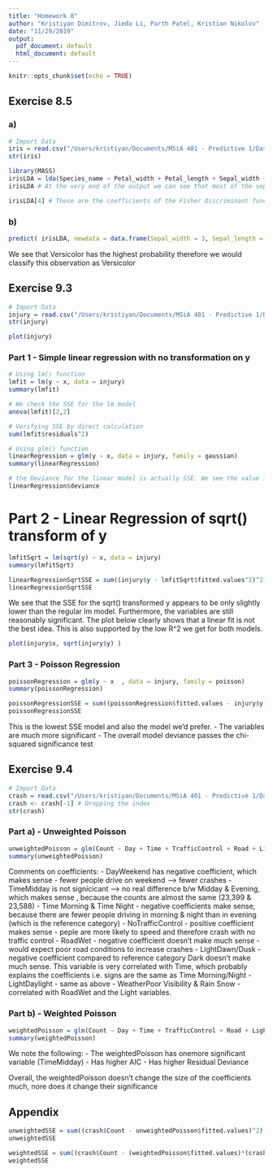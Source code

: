 ```yaml
---
title: "Homework 8"
author: "Kristiyan Dimitrov, Jieda Li, Parth Patel, Kristian Nikolov"
date: "11/29/2019"
output:
  pdf_document: default
  html_document: default
---
```


```r
knitr::opts_chunk$set(echo = TRUE)
```

## Exercise 8.5
### a)

```r
# Import Data
iris = read.csv("/Users/kristiyan/Documents/MSiA 401 - Predictive 1/Datasets/Iris.csv")
str(iris)
```

```r
library(MASS)
irisLDA = lda(Species_name ~ Petal_width + Petal_length + Sepal_width + Sepal_length, data = iris, prior=c(1,1,1)/3) # Calculate Fisher's Linear Discriminant Functions
irisLDA # At the very end of the output we can see that most of the separability is captured by the first Linear Discriminant Function (LD1 - 99.12%)
```
```r
irisLDA[4] # These are the coefficients of the Fisher Discriminant functions
```

### b)

```r
predict( irisLDA, newdata = data.frame(Sepal_width = 3, Sepal_length = 5.5, Petal_width = 1.5, Petal_length = 4))
```
We see that Versicolor has the highest probability therefore we would classify this observation as Versicolor

## Exercise 9.3

```r
# Import Data
injury = read.csv("/Users/kristiyan/Documents/MSiA 401 - Predictive 1/Datasets/Airline-Injury.csv")
str(injury)
```
```r
plot(injury)
```

### Part 1 - Simple linear regression with no transformation on y

```r
# Using lm() function
lmfit = lm(y ~ x, data = injury)
summary(lmfit)
```
```r
# We check the SSE for the lm model
anova(lmfit)[2,2]
```

```r
# Verifying SSE by direct calculation
sum(lmfit$residuals^2)
```

```r
# Using glm() function
linearRegression = glm(y ~ x, data = injury, family = gaussian)
summary(linearRegression)
```

```r
# the Deviance for the linear model is actually SSE. We see the value is once again confirmed
linearRegression$deviance
```

# Part 2 - Linear Regression of sqrt() transform of y
```r
lmfitSqrt = lm(sqrt(y) ~ x, data = injury)
summary(lmfitSqrt)
```

```r
linearRegressionSqrtSSE = sum((injury$y - lmfitSqrt$fitted.values^2)^2)
linearRegressionSqrtSSE
```

We see that the SSE for the sqrt() transformed y appears to be only slightly lower than the regular lm model. Furthermore, the variables are still reasonably significant. The plot below clearly shows that a linear fit is not the best idea. This is also supported by the low R^2 we get for both models.

```r
plot(injury$x, sqrt(injury$y) )
```


### Part 3 - Poisson Regression

```r
poissonRegression = glm(y ~ x  , data = injury, family = poisson)
summary(poissonRegression)
```

```r
poissonRegressionSSE = sum((poissonRegression$fitted.values - injury$y)^2)
poissonRegressionSSE
```

This is the lowest SSE model and also the model we'd prefer.
- The variables are much more significant
- The overall model deviance passes the chi-squared significance test

## Exercise 9.4

```r
# Import Data
crash = read.csv("/Users/kristiyan/Documents/MSiA 401 - Predictive 1/Datasets/crashdata2014-summary.csv")
crash <- crash[-1] # Dropping the index
str(crash)
```

### Part a) - Unweighted Poisson

```r
unweightedPoisson = glm(Count ~ Day + Time + TrafficControl + Road + Light + Weather, data = crash, family = poisson)
summary(unweightedPoisson)
```

Comments on coefficients:
- DayWeekend has negative coefficient, which makes sense - fewer people drive on weekend --> fewer crashes
- TimeMidday is not signicicant --> no real difference b/w Midday & Evening, which makes sense , because the counts are almost the same (23,399 & 23,588)
- Time Morning & Time Night - negative coefficients make sense, because there are fewer people driving in morning & night than in evening (which is the reference category)
- NoTrafficControl - positive coefficient makes sense - peple are more likely to speed and therefore crash with no traffic control
- RoadWet - negative coefficient doesn't make much sense - would expect poor road conditions to increase crashes
- LightDawn/Dusk - negative coefficient compared to reference category Dark doesn't make much sense. This variable is very correlated with Time, which probably explains the coefficients i.e. signs are the same as Time Morning/Night
- LightDaylight - same as above
- WeatherPoor Visibility & Rain Snow - correlated with RoadWet and the Light variables.

### Part b) - Weighted Poisson

```r
weightedPoisson = glm(Count ~ Day + Time + TrafficControl + Road + Light + Weather , data = crash, weights = Weight, family = poisson)
summary(weightedPoisson)
```

We note the following:
- The weightedPoisson has onemore significant variable (TimeMidday)
- Has higher AIC
- Has higher Residual Deviance

Overall, the weightedPoisson doesn't change the size of the coefficients much, nore does it change their significance


## Appendix

```r
unweightedSSE = sum((crash$Count - unweightedPoisson$fitted.values)^2)
unweightedSSE
```

```r
weightedSSE = sum((crash$Count - (weightedPoisson$fitted.values)*(crash$Weight))^2)
weightedSSE
```















